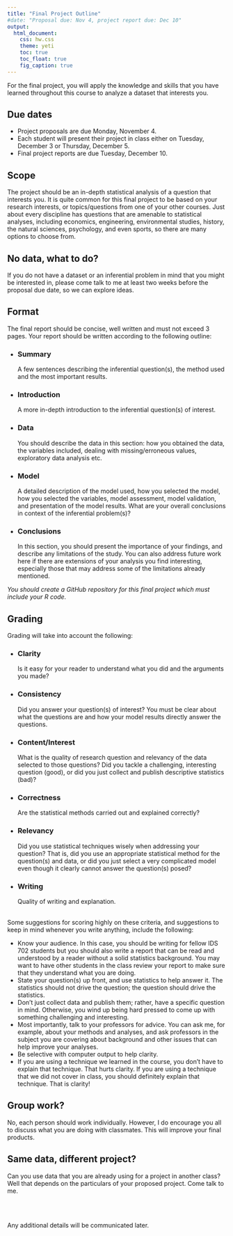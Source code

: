 ```yaml
---
title: "Final Project Outline"
#date: "Proposal due: Nov 4, project report due: Dec 10"
output: 
  html_document: 
    css: hw.css
    theme: yeti
    toc: true
    toc_float: true
    fig_caption: true
---
```


<!-- </br> -->

<!-- <div style= "float:right;position: relative; margin-left: 20px"> -->
<!-- ```{r setup, echo=FALSE, fig.align="right"} -->
<!-- knitr::include_graphics("img/laptop-3190194_1920.jpg") -->
<!-- ``` -->
<!-- </div> -->

<!-- </br> </br> </br> -->

For the final project, you will apply the knowledge and skills that you have learned throughout this course to analyze a dataset that interests you.

## Due dates

- Project proposals are due Monday, November 4. 
- Each student will present their project in class either on Tuesday, December 3 or Thursday, December 5.
- Final project reports are due Tuesday, December 10.


## Scope

The project should be an in-depth statistical analysis of a question that interests you. It is quite common for this final project to be based on your research interests, or topics/questions from one of your other courses. Just about every discipline has questions that are amenable to statistical analyses, including economics, engineering, environmental studies, history, the natural sciences, psychology, and even sports, so there are many options to choose from.


## No data, what to do?

If you do not have a dataset or an inferential problem in mind that you might be interested in, please come talk to me at least two weeks before the proposal due date, so we can explore ideas.


## Format

The final report should be concise, well written and must not exceed 3 pages. Your report should be written according to the following outline:

- ### Summary  
A few sentences describing the inferential question(s), the method used and the most important results.

- ### Introduction
A more in-depth introduction to the inferential question(s) of interest. 

- ### Data  
You should describe the data in this section: how you obtained the data, the variables included, dealing with missing/erroneous values, exploratory data analysis etc. 

- ### Model
A detailed description of the model used, how you selected the model, how you selected the variables, model assessment, model validation, and presentation of the model results. What are your overall conclusions in context of the inferential problem(s)?

- ### Conclusions
In this section, you should present the importance of your findings, and describe any limitations of the study. You can also address future work here if there are extensions of your analysis you find interesting, especially those that may address some of the limitations already mentioned.

*You should create a GitHub repository for this final project which must include your R code.*


## Grading

Grading will take into account the following:

- ### Clarity  
Is it easy for your reader to understand what you did and the arguments you made?

- ### Consistency   
Did you answer your question(s) of interest? You must be clear about what the questions are and how your model results directly answer the questions.

- ### Content/Interest
What is the quality of research question and relevancy of the data selected to those questions? Did you tackle a challenging, interesting question (good), or did you just collect and publish descriptive statistics (bad)?

- ### Correctness  
Are the statistical methods carried out and explained correctly? 

- ### Relevancy  
Did you use statistical techniques wisely when addressing your question? That is, did you use an appropriate statistical method for the question(s) and data, or did you just select a very complicated model even though it clearly cannot answer the question(s) posed?

- ### Writing  
Quality of writing and explanation.


</br>
Some suggestions for scoring highly on these criteria, and suggestions to keep in mind whenever you write anything, include the following:

  + Know your audience. In this case, you should be writing for fellow IDS 702 students but you should also write a report that can be read and understood by a reader without a solid statistics background. You may want to have other students in the class review your report to make sure that they understand what you are doing.
  + State your question(s) up front, and use statistics to help answer it. The statistics should not drive the question; the question should drive the statistics.
  + Don’t just collect data and publish them; rather, have a specific question in mind. Otherwise, you wind up being hard pressed to come up with something challenging and interesting.
  + Most importantly, talk to your professors for advice. You can ask me, for example, about your methods and analyses, and ask professors in the subject you are covering about background and other issues that can help improve your analyses.
  + Be selective with computer output to help clarity.
  + If you are using a technique we learned in the course, you don’t have to explain that technique. That hurts clarity. If you are using a technique that we did not cover in class, you should definitely explain that technique. That is clarity!


## Group work?

No, each person should work individually. However, I do encourage you all to discuss what you are doing with classmates. This will improve your final products.


## Same data, different project?

Can you use data that you are already using for a project in another class? Well that depends on the particulars of your proposed project. Come talk to me.

</br> </br>

Any additional details will be communicated later.


